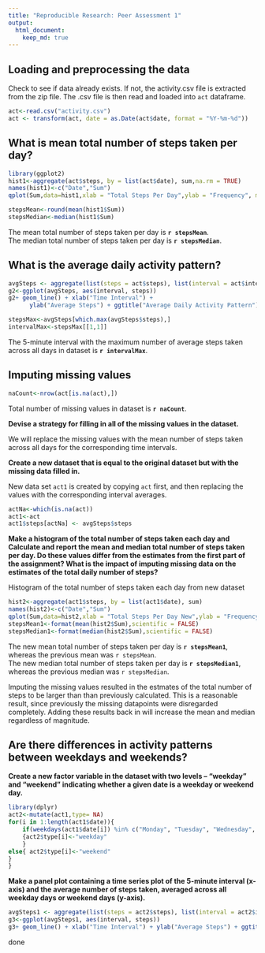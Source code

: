 ```yaml
---
title: "Reproducible Research: Peer Assessment 1"
output: 
  html_document:
    keep_md: true
---
```



## Loading and preprocessing the data
Check to see if data already exists. If not, the activity.csv file is extracted from the zip file. The .csv file is then read and loaded into `act` dataframe.
```r
act<-read.csv("activity.csv")
act <- transform(act, date = as.Date(act$date, format = "%Y-%m-%d"))
```

## What is mean total number of steps taken per day?
```r
library(ggplot2)
hist1<-aggregate(act$steps, by = list(act$date), sum,na.rm = TRUE)
names(hist1)<-c("Date","Sum")
qplot(Sum,data=hist1,xlab = "Total Steps Per Day",ylab = "Frequency", main = "Total Number of Steps Taken Each Day",binwidth = max(hist1$Sum/10))
```

```r
stepsMean<-round(mean(hist1$Sum))
stepsMedian<-median(hist1$Sum)
```
The mean total number of steps taken per day is **`r stepsMean`**.  
The median total number of steps taken per day is **`r stepsMedian`**.

## What is the average daily activity pattern?
```r
avgSteps <- aggregate(list(steps = act$steps), list(interval = act$interval), mean, na.rm = TRUE)
g2<-ggplot(avgSteps, aes(interval, steps))
g2+ geom_line() + xlab("Time Interval") +
      ylab("Average Steps") + ggtitle("Average Daily Activity Pattern") 
```

```r
stepsMax<-avgSteps[which.max(avgSteps$steps),]
intervalMax<-stepsMax[[1,1]]
```
The 5-minute interval with the maximum number of average steps taken across all days in dataset is **`r intervalMax`**.

## Imputing missing values
```r
naCount<-nrow(act[is.na(act),])
```
Total number of missing values in dataset is **`r naCount`**.

**Devise a strategy for filling in all of the missing values in the dataset.**

We will replace the missing values with the mean number of steps taken across all days for the corresponding time intervals.

**Create a new dataset that is equal to the original dataset but with the missing data filled in.**

New data set `act1` is created by copying `act` first, and then replacing the values with the corresponding interval averages.

```r
actNa<-which(is.na(act))
act1<-act
act1$steps[actNa] <- avgSteps$steps
```

**Make a histogram of the total number of steps taken each day and Calculate and report the mean and median total number of steps taken per day. Do these values differ from the estimates from the first part of the assignment? What is the impact of imputing missing data on the estimates of the total daily number of steps?**  

Histogram of the total number of steps taken each day from new dataset
```r
hist2<-aggregate(act1$steps, by = list(act1$date), sum)
names(hist2)<-c("Date","Sum")
qplot(Sum,data=hist2,xlab = "Total Steps Per Day New",ylab = "Frequency", main = "Total Number of Steps Taken Each Day",binwidth = max(hist2$Sum/10))
stepsMean1<-format(mean(hist2$Sum),scientific = FALSE)
stepsMedian1<-format(median(hist2$Sum),scientific = FALSE)

```
The new mean total number of steps taken per day is **`r stepsMean1`**, whereas the previous mean was `r stepsMean`.  
The new median total number of steps taken per day is **`r stepsMedian1`**, whereas the previous median was `r stepsMedian`.  

Imputing the missing values resulted in the estmates of the total number of steps to be larger than than previously calculated. This is a reasonable result, since previously the missing datapoints were disregarded completely. Adding these results back in will increase the mean and median regardless of magnitude.

## Are there differences in activity patterns between weekdays and weekends?
**Create a new factor variable in the dataset with two levels -- "weekday" and "weekend" indicating whether a given date is a weekday or weekend day.**

```r
library(dplyr)
act2<-mutate(act1,type= NA)
for(i in 1:length(act1$date)){
    if(weekdays(act1$date[i]) %in% c("Monday", "Tuesday", "Wednesday", "Thursday", "Friday"))
    {act2$type[i]<-"weekday"
    }
else{ act2$type[i]<-"weekend"
}
}
```

**Make a panel plot containing a time series plot of the 5-minute interval (x-axis) and the average number of steps taken, averaged across all weekday days or weekend days (y-axis).**
```r
avgSteps1 <- aggregate(list(steps = act2$steps), list(interval = act2$interval,type=act2$type), mean)
g3<-ggplot(avgSteps1, aes(interval, steps))
g3+ geom_line() + xlab("Time Interval") + ylab("Average Steps") + ggtitle("Average Daily Activity Pattern by type of week") + facet_grid(type~.)
```

done
